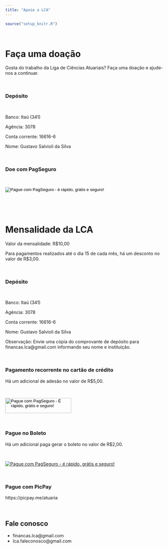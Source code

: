 ```yaml
---
title: "Apoie a LCA"
---
```


```r
source("setup_knitr.R")
```

<br>

# Faça uma doação

Gosta do trabalho da Liga de Ciências Atuariais? Faça uma doação e ajude-nos a continuar.

<br>

### Depósito

<br>

Banco: Itaú (341)

Agência: 3078

Conta corrente: 16616-6

Nome: Gustavo Salvioli da Silva

<br>

### Doe com PagSeguro

<br> 

<!-- INICIO FORMULARIO BOTAO PAGSEGURO -->
<form action="https://pagseguro.uol.com.br/checkout/v2/donation.html" method="post">
<!-- NÃO EDITE OS COMANDOS DAS LINHAS ABAIXO -->
<input type="hidden" name="currency" value="BRL" />
<input type="hidden" name="receiverEmail" value="pablorabelo@live.com" />
<input type="hidden" name="iot" value="button" />
<input type="image" src="https://stc.pagseguro.uol.com.br/public/img/botoes/doacoes/209x48-doar-azul-assina.gif" name="submit" alt="Pague com PagSeguro - é rápido, grátis e seguro!" />
</form>
<!-- FINAL FORMULARIO BOTAO PAGSEGURO -->

<br>

<br>

# Mensalidade da LCA

Valor da mensalidade: R$10,00

Para pagamentos realizados até o dia 15 de cada mês, há um desconto no valor de R$3,00.

<br>

### Depósito

<br>

Banco: Itaú (341)

Agência: 3078

Conta corrente: 16616-6

Nome: Gustavo Salvioli da Silva

Observação: Envie uma cópia do comprovante de depósito para financas.lca@gmail.com informando seu nome e instituição.

<br>

### Pagamento recorrente no cartão de crédito

Há um adicional de adesão no valor de R$5,00.

<br>

<!-- INICIO FORMULARIO BOTAO PAGSEGURO: NAO EDITE OS COMANDOS DAS LINHAS ABAIXO -->
<form action="https://pagseguro.uol.com.br/pre-approvals/request.html" method="post">
<input type="hidden" name="code" value="22D216FF6868D63AA406CFBE7ABE8E3F" />
<input type="hidden" name="iot" value="button" />
<input type="image" src="https://stc.pagseguro.uol.com.br/public/img/botoes/assinaturas/209x48-assinar-azul-assina.gif" name="submit" alt="Pague com PagSeguro - É rápido, grátis e seguro!" width="209" height="48" />
</form>
<!-- FINAL FORMULARIO BOTAO PAGSEGURO -->

<br>

### Pague no Boleto

Há um adicional paga gerar o boleto no valor de R$2,00.

<br>

<!-- INICIO DO BOTAO PAGSEGURO --><a href="https://pag.ae/7U-xypu68/button" target="_blank" title="Pagar com PagSeguro"><img src="https://assets.pagseguro.com.br/ps-integration-assets/botoes/pagamentos/205x30-pagar-azul.gif" alt="Pague com PagSeguro - é rápido, grátis e seguro!" /></a><!-- FIM DO BOTAO PAGSEGURO -->

<br>

### Pague com PicPay

https://picpay.me/atuaria

<br>

## Fale conosco

- financas.lca@gmail.com
- lca.faleconosco@gmail.com